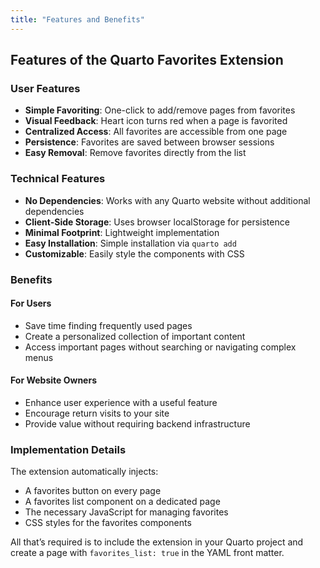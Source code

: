 ```yaml
---
title: "Features and Benefits"
---
```


## Features of the Quarto Favorites Extension

### User Features

- **Simple Favoriting**: One-click to add/remove pages from favorites
- **Visual Feedback**: Heart icon turns red when a page is favorited
- **Centralized Access**: All favorites are accessible from one page
- **Persistence**: Favorites are saved between browser sessions
- **Easy Removal**: Remove favorites directly from the list

### Technical Features

- **No Dependencies**: Works with any Quarto website without additional dependencies
- **Client-Side Storage**: Uses browser localStorage for persistence
- **Minimal Footprint**: Lightweight implementation
- **Easy Installation**: Simple installation via `quarto add`
- **Customizable**: Easily style the components with CSS

### Benefits

#### For Users

- Save time finding frequently used pages
- Create a personalized collection of important content
- Access important pages without searching or navigating complex menus

#### For Website Owners

- Enhance user experience with a useful feature
- Encourage return visits to your site
- Provide value without requiring backend infrastructure

### Implementation Details

The extension automatically injects:

- A favorites button on every page
- A favorites list component on a dedicated page
- The necessary JavaScript for managing favorites
- CSS styles for the favorites components

All that's required is to include the extension in your Quarto project and create a page with `favorites_list: true` in the YAML front matter.